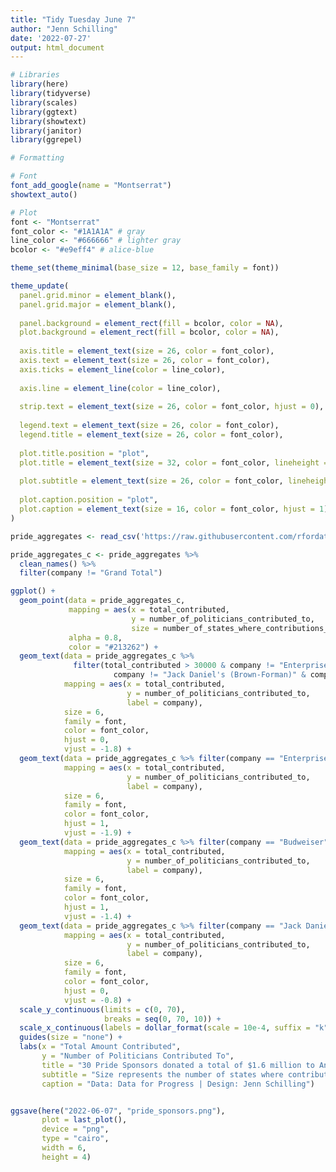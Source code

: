 ```yaml
---
title: "Tidy Tuesday June 7"
author: "Jenn Schilling"
date: '2022-07-27'
output: html_document
---
```



```r

# Libraries
library(here)
library(tidyverse)
library(scales)
library(ggtext)
library(showtext)
library(janitor)
library(ggrepel)

# Formatting

# Font
font_add_google(name = "Montserrat")
showtext_auto()

# Plot
font <- "Montserrat"
font_color <- "#1A1A1A" # gray
line_color <- "#666666" # lighter gray
bcolor <- "#e9eff4" # alice-blue

theme_set(theme_minimal(base_size = 12, base_family = font))

theme_update(
  panel.grid.minor = element_blank(),
  panel.grid.major = element_blank(),
  
  panel.background = element_rect(fill = bcolor, color = NA),
  plot.background = element_rect(fill = bcolor, color = NA),
  
  axis.title = element_text(size = 26, color = font_color),
  axis.text = element_text(size = 26, color = font_color),
  axis.ticks = element_line(color = line_color),
  
  axis.line = element_line(color = line_color),
  
  strip.text = element_text(size = 26, color = font_color, hjust = 0),
  
  legend.text = element_text(size = 26, color = font_color),
  legend.title = element_text(size = 26, color = font_color),
  
  plot.title.position = "plot",
  plot.title = element_text(size = 32, color = font_color, lineheight = 0.3),
  
  plot.subtitle = element_text(size = 26, color = font_color, lineheight = 0.3),
  
  plot.caption.position = "plot",
  plot.caption = element_text(size = 16, color = font_color, hjust = 1)
)


```


```r

pride_aggregates <- read_csv('https://raw.githubusercontent.com/rfordatascience/tidytuesday/master/data/2022/2022-06-07/pride_aggregates.csv')

pride_aggregates_c <- pride_aggregates %>%
  clean_names() %>%
  filter(company != "Grand Total")

```


```r

ggplot() +
  geom_point(data = pride_aggregates_c,
             mapping = aes(x = total_contributed,
                           y = number_of_politicians_contributed_to,
                           size = number_of_states_where_contributions_made),
             alpha = 0.8,
             color = "#213262") +
  geom_text(data = pride_aggregates_c %>% 
              filter(total_contributed > 30000 & company != "Enterprise" & company != "Budweiser" &
                       company != "Jack Daniel's (Brown-Forman)" & company != "Amazon"),
            mapping = aes(x = total_contributed,
                          y = number_of_politicians_contributed_to,
                          label = company),
            size = 6,
            family = font,
            color = font_color,
            hjust = 0,
            vjust = -1.8) +
  geom_text(data = pride_aggregates_c %>% filter(company == "Enterprise"),
            mapping = aes(x = total_contributed,
                          y = number_of_politicians_contributed_to,
                          label = company),
            size = 6,
            family = font,
            color = font_color,
            hjust = 1,
            vjust = -1.9) +
  geom_text(data = pride_aggregates_c %>% filter(company == "Budweiser"),
            mapping = aes(x = total_contributed,
                          y = number_of_politicians_contributed_to,
                          label = company),
            size = 6,
            family = font,
            color = font_color,
            hjust = 1,
            vjust = -1.4) +
  geom_text(data = pride_aggregates_c %>% filter(company == "Jack Daniel's (Brown-Forman)" | company == "Amazon"),
            mapping = aes(x = total_contributed,
                          y = number_of_politicians_contributed_to,
                          label = company),
            size = 6,
            family = font,
            color = font_color,
            hjust = 0,
            vjust = -0.8) +
  scale_y_continuous(limits = c(0, 70),
                     breaks = seq(0, 70, 10)) +
  scale_x_continuous(labels = dollar_format(scale = 10e-4, suffix = "k")) +
  guides(size = "none") +
  labs(x = "Total Amount Contributed",
       y = "Number of Politicians Contributed To",
       title = "30 Pride Sponsors donated a total of $1.6 million to Anti-LGBTQ+ Politicians.",
       subtitle = "Size represents the number of states where contribution to Anti-LGBTQ+ Politicians were made.",
       caption = "Data: Data for Progress | Design: Jenn Schilling") 


ggsave(here("2022-06-07", "pride_sponsors.png"),
       plot = last_plot(),
       device = "png",
       type = "cairo", 
       width = 6,
       height = 4) 

```




